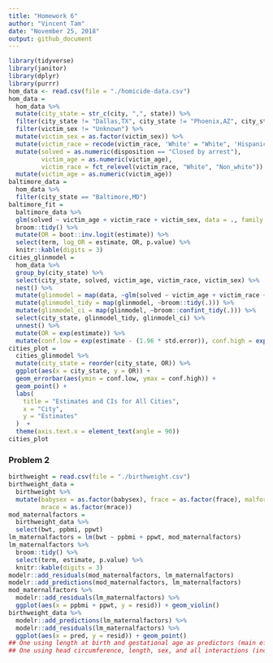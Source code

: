 ```yaml
---
title: "Homework 6"
author: "Vincent Tam"
date: "November 25, 2018"
output: github_document
---
```


```r
library(tidyverse)
library(janitor)
library(dplyr)
library(purrr)
hom_data <- read.csv(file = "./homicide-data.csv") 
hom_data = 
  hom_data %>%
  mutate(city_state = str_c(city, ",", state)) %>%
  filter(city_state != "Dallas,TX", city_state != "Phoenix,AZ", city_state != "Kansas City,MO", city_state != "Tulsa,AL") %>% 
  filter(victim_sex != "Unknown") %>%
  mutate(victim_sex = as.factor(victim_sex)) %>%
  mutate(victim_race = recode(victim_race, 'White' = "White", 'Hispanic' = "Non_white", 'Other' = "Non_white", 'Black' = "Non_white", 'Asian' = "Non_white", 'Unknown' = "Non_white")) %>% 
  mutate(solved = as.numeric(disposition == "Closed by arrest"),
         victim_age = as.numeric(victim_age),
         victim_race = fct_relevel(victim_race, "White", "Non_white")) %>% 
  mutate(victim_age = as.numeric(victim_age)) 
baltimore_data = 
  hom_data %>%
  filter(city_state == "Baltimore,MD")
baltimore_fit = 
  baltimore_data %>% 
  glm(solved ~ victim_age + victim_race + victim_sex, data = ., family = binomial()) %>% 
  broom::tidy() %>% 
  mutate(OR = boot::inv.logit(estimate)) %>%
  select(term, log_OR = estimate, OR, p.value) %>% 
  knitr::kable(digits = 3)
cities_glinmodel = 
  hom_data %>% 
  group_by(city_state) %>%
  select(city_state, solved, victim_age, victim_race, victim_sex) %>%
  nest() %>% 
  mutate(glinmodel = map(data, ~glm(solved ~ victim_age + victim_race + victim_sex, data = ., family = binomial()))) %>%
  mutate(glinmodel_tidy = map(glinmodel, ~broom::tidy(.))) %>%
  mutate(glinmodel_ci = map(glinmodel, ~broom::confint_tidy(.))) %>%
  select(city_state, glinmodel_tidy, glinmodel_ci) %>% 
  unnest() %>% 
  mutate(OR = exp(estimate)) %>%
  mutate(conf.low = exp(estimate - (1.96 * std.error)), conf.high = exp(estimate + (1.96 * std.error))) 
cities_plot =
  cities_glinmodel %>% 
  mutate(city_state = reorder(city_state, OR)) %>%
  ggplot(aes(x = city_state, y = OR)) +
  geom_errorbar(aes(ymin = conf.low, ymax = conf.high)) +
  geom_point() +
  labs(
    title = "Estimates and CIs for All Cities",
    x = "City",
    y = "Estimates"
  )  +
  theme(axis.text.x = element_text(angle = 90))
cities_plot
```
### Problem 2
```r
birthweight = read.csv(file = "./birthweight.csv")
birthweight_data = 
  birthweight %>%
  mutate(babysex = as.factor(babysex), frace = as.factor(frace), malform = as.factor(malform), 
         mrace = as.factor(mrace))
mod_maternalfactors = 
  birthweight_data %>%
  select(bwt, ppbmi, ppwt)
lm_maternalfactors = lm(bwt ~ ppbmi + ppwt, mod_maternalfactors)
lm_maternalfactors %>% 
  broom::tidy() %>% 
  select(term, estimate, p.value) %>% 
  knitr::kable(digits = 3)
modelr::add_residuals(mod_maternalfactors, lm_maternalfactors)
modelr::add_predictions(mod_maternalfactors, lm_maternalfactors)
mod_maternalfactors %>% 
  modelr::add_residuals(lm_maternalfactors) %>% 
  ggplot(aes(x = ppbmi + ppwt, y = resid)) + geom_violin()
birthweight_data %>%
  modelr::add_predictions(lm_maternalfactors) %>%
  modelr::add_residuals(lm_maternalfactors) %>%
  ggplot(aes(x = pred, y = resid)) + geom_point()
## One using length at birth and gestational age as predictors (main effects only)
## One using head circumference, length, sex, and all interactions (including the three-way interaction) between these



```

